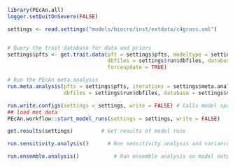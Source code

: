 

```r
library(PEcAn.all)
logger.setQuitOnSevere(FALSE)

settings <- read.settings("models/biocro/inst/extdata/c4grass.xml")


# Query the trait database for data and priors
settings$pfts <- get.trait.data(pft = settings$pfts, modeltype = settings$model$type, 
                                dbfiles = settings$run$dbfiles, database = settings$database$bety, 
                                forceupdate = TRUE)

# Run the PEcAn meta.analysis
run.meta.analysis(pfts = settings$pfts, iterations = settings$meta.analysis$iter, threshold = settings$meta.analysis$threshold, 
                  dbfiles = settings$run$dbfiles, database = settings$database$bety)

run.write.configs(settings = settings, write = FALSE) # Calls model specific write.configs e.g. write.config.ed.R
## load met data
PEcAn.workflow::start_model_runs(settings = settings, write = FALSE)         # Start ecosystem model runs

get.results(settings)         # Get results of model runs

run.sensitivity.analysis()      # Run sensitivity analysis and variance decomposition on model output

run.ensemble.analysis()		      # Run ensemble analysis on model output. 
```
